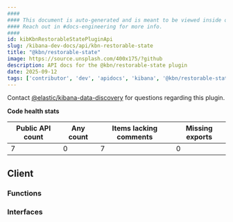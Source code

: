 ```yaml
---
####
#### This document is auto-generated and is meant to be viewed inside our experimental, new docs system.
#### Reach out in #docs-engineering for more info.
####
id: kibKbnRestorableStatePluginApi
slug: /kibana-dev-docs/api/kbn-restorable-state
title: "@kbn/restorable-state"
image: https://source.unsplash.com/400x175/?github
description: API docs for the @kbn/restorable-state plugin
date: 2025-09-12
tags: ['contributor', 'dev', 'apidocs', 'kibana', '@kbn/restorable-state']
---
```




Contact [@elastic/kibana-data-discovery](https://github.com/orgs/elastic/teams/kibana-data-discovery) for questions regarding this plugin.

**Code health stats**

| Public API count  | Any count | Items lacking comments | Missing exports |
|-------------------|-----------|------------------------|-----------------|
| 7 | 0 | 7 | 0 |

## Client

### Functions
<DocDefinitionList data={kbnRestorableStateObj.client.functions}/>

### Interfaces
<DocDefinitionList data={kbnRestorableStateObj.client.interfaces}/>

